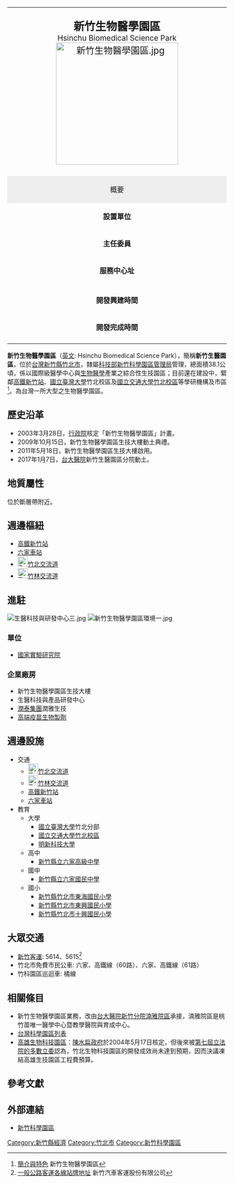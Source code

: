 {{專家}}
{{Refimprove|time=2019-03-07T20:04:37+00:00}}
{{coord|24.8057|N|121.0486|E|type:park_region:tw|display=title}}
{| class="infobox" style="width: 25em; font-size: 90%;" cellspacing="2"
| style="font-size: 130%;" align="center" colspan="2" | <big>'''新竹生物醫學園區'''</big><br/><small>Hsinchu Biomedical Science Park</small>
[[File:新竹生物醫學園區.jpg|280px]]
|-
! colspan="2" style="background: #eeeeee;" | 概要
|-
|'''設置單位'''||[[中華民國科技部|科技部]]新竹生物醫學園區辦公室
|-
|'''主任委員'''|| -
|-
| '''服務中心址''' ||{{TWN}}<br/>30261 [[新竹縣|新竹縣]][[竹北市|竹北市]]生醫路二段16號
|-
| 
|-
| '''開發興建時間''' || 2009年10月(該為生技大樓)
|-
| '''開發完成時間''' || 建設中
|-
|}
'''新竹生物醫學園區'''（[[英文|英文]]: Hsinchu Biomedical Science Park），簡稱'''新竹生醫園區'''，位於[[台灣|台灣]][[新竹縣|新竹縣]][[竹北市|竹北市]]，隸屬[[科技部新竹科學園區管理局|科技部新竹科學園區管理局]]管理，總面積38.1公頃，係以國際級醫學中心與[[生物醫學|生物醫學]]產業之綜合性生技園區；目前還在建設中，緊鄰[[高鐵新竹站|高鐵新竹站]]、[[國立臺灣大學|國立臺灣大學]]竹北校區及[[國立交通大學竹北校區|國立交通大學竹北校區]]等學研機構及市區<ref>[http://www.hbmsp.sipa.gov.tw/BIOWEB/index.htm 簡介與特色] {{Wayback|url=http://www.hbmsp.sipa.gov.tw/BIOWEB/index.htm |date=20131027034316 }} 新竹生物醫學園區</ref>。為台灣一所大型之生物醫學園區。

== 歷史沿革 ==
* 2003年3月28日，[[行政院|行政院]]核定「新竹生物醫學園區」計畫。
* 2009年10月15日，新竹生物醫學園區生技大樓動土典禮。
* 2011年5月18日，新竹生物醫學園區生技大樓啟用。
* 2017年1月7日，[[台大醫院|台大醫院]]新竹生醫園區分院動土。

== 地質屬性 ==
位於斷層帶附近。
== 週邊樞紐 ==
*[[高鐵新竹站|高鐵新竹站]]
*[[六家車站|六家車站]]
*[[File:TWHW1.svg|23px]][[竹北交流道|竹北交流道]]
*[[File:TWHW3.svg|23px]][[竹林交流道|竹林交流道]]

== 進駐 ==
[[File:生醫科技與研發中心三.jpg|thumb]]
[[File:新竹生物醫學園區環境一.jpg|thumb]]
=== 單位===
*[[國家實驗研究院|國家實驗研究院]]

=== 企業廠房 ===
*新竹生物醫學園區生技大樓
*生醫科技與產品研發中心
*[[潤泰集團|潤泰集團]]潤雅生技
*[[高端疫苗生物製劑|高端疫苗生物製劑]]

== 週邊設施 ==
*交通
**[[File:TWHW1.svg|23px]][[竹北交流道|竹北交流道]]
**[[File:TWHW3.svg|23px]][[竹林交流道|竹林交流道]]
**[[高鐵新竹站|高鐵新竹站]]
**[[六家車站|六家車站]]
*教育
**大學
***[[國立臺灣大學|國立臺灣大學]]竹北分部
***[[國立交通大學竹北校區|國立交通大學竹北校區]]
***[[明新科技大學|明新科技大學]]
**高中
***[[新竹縣立六家高級中學|新竹縣立六家高級中學]]
**國中
***[[新竹縣立六家國民中學|新竹縣立六家國民中學]]
**國小
***[[新竹縣竹北市東海國民小學|新竹縣竹北市東海國民小學]]
***[[新竹縣竹北市東興國民小學|新竹縣竹北市東興國民小學]]
***[[新竹縣竹北市十興國民小學|新竹縣竹北市十興國民小學]]

== 大眾交通 ==
*[[新竹客運|新竹客運]]: 5614、5615<ref>[http://www.hcbus.com.tw/big5/information-5.asp 一般公路客運各線站牌地址] {{Wayback|url=http://www.hcbus.com.tw/big5/information-5.asp |date=20200628040041 }} 新竹汽車客運股份有限公司</ref>
*竹北市免費市民公車: 六家、高鐵線（60路）、六家、高鐵線（61路）
*竹科園區巡迴車: 橘線

== 相關條目 ==
*新竹生物醫學園區業務，改由[[台大醫院新竹分院湳雅院區|台大醫院新竹分院湳雅院區]]承接，湳雅院區是桃竹苗唯一醫學中心暨教學醫院與育成中心。
*[[台灣科學園區列表|台灣科學園區列表]]
*[[高雄生物科技園區|高雄生物科技園區]]：[[陳水扁政府|陳水扁政府]]於2004年5月17日核定，但後來被[[第7屆中華民國立法委員名單|第七屆立法院的多數立委]]認為，竹北生物科技園區的開發成效尚未達到預期，因而決議凍結高雄生技園區工程費預算。

== 參考文獻 ==
{{commons category | Hsinchu Biomedical Science Park |新竹生物醫學園區}}
{{reflist}}

== 外部連結 ==
*[https://www.sipa.gov.tw/index.jsp 新竹科學園區] {{Wayback|url=https://www.sipa.gov.tw/index.jsp |date=20211220095215 }}

[[Category:新竹縣經濟|Category:新竹縣經濟]]
[[Category:竹北市|Category:竹北市]]
[[Category:新竹科學園區|Category:新竹科學園區]]